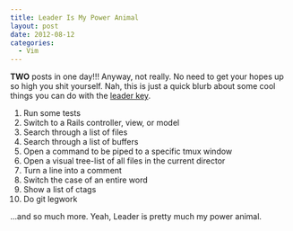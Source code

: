 ```yaml
---
title: Leader Is My Power Animal
layout: post
date: 2012-08-12
categories:
  - Vim
---
```


__TWO__ posts in one day!!! Anyway, not really. No need to get your
hopes up so high you shit yourself. Nah, this is just a quick blurb
about some cool things you can do with the [leader key][1].

1. Run some tests
1. Switch to a Rails controller, view, or model
1. Search through a list of files
1. Search through a list of buffers
1. Open a command to be piped to a specific tmux window
1. Open a visual tree-list of all files in the current director
1. Turn a line into a comment
1. Switch the case of an entire word
1. Show a list of ctags
1. Do git legwork

...and so much more. Yeah, Leader is pretty much my power animal.

[1]: http://stackoverflow.com/questions/1764263/what-is-the-leader-in-a-vimrc-file
